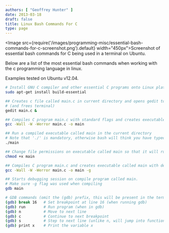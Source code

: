 ```yaml
---
authors: [ "Geoffrey Hunter" ]
date: 2013-03-18
draft: false
title: Linux Bash Commands For C
type: page
---
```


<Image src={require('/images/programming-misc/essential-bash-commands-for-c-screenshot.png').default} width="450px">Screenshot of essential bash commands for C being used in a terminal on Ubuntu.</Image>

Below are a list of the most essential bash commands when working with the c programming language in linux.

Examples tested on Ubuntu v12.04.

```sh
# Install GNU C compiler and other essential C programs onto Linux platform
sudo apt-get install build-essential

## Creates c file called main.c in current directory and opens gedit to begin editing it
# (and frees terminal)
gedit main.c &

## Compiles C program main.c with standard flags and creates executable called main
gcc -Wall -W -Werror main.c -o main

## Run a compiled executable called main in the current directory
# Note that './' is mandatory, otherwise bash will think you have typed a command
./main

## Change file permissions on executable called main so that it will run (if experiencing 'Permission denied' errors)
chmod +x main

## Compiles C program main.c and creates executable called main with debugging symbols
gcc -Wall -W -Werror main.c -o main -g

## Starts debugging session on compile program called main.
# Make sure -g flag was used when compiling
gdb main

# GDB commands (omit the (gdb) prefix, this will be present in the terminal already)
(gdb) break 16   # Set breakpoint at line 16 (when running gdb)
(gdb) run        # Run program (when in gdb)
(gdb) n          # Move to next line
(gdb) c          # Continue to next breakpoint
(gdb) s          # Step to next line (unlike n, will jump into functions)
(gdb) print x    # Print the variable x
```